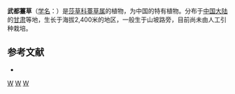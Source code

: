 {{Speciesbox 
| genus = Carex
| species = wutuensis
| authority = [[傅坤俊|K. T. Fu]]
}}

'''武都薹草'''（[[学名|学名]]：{{lang|la|''Carex wutuensis''}}）是[[莎草科|莎草科]][[薹草属|薹草属]]的植物，为中国的特有植物。分布于[[中国大陆|中国大陆]]的[[甘肃|甘肃]]等地，生长于海拔2,400米的地区，一般生于山坡路旁，目前尚未由人工引种栽培。

== 参考文献 ==
<div class="references-small">
* {{cite web| url =http://www.bioinfo.cn/db05/KmzwSpecies.php?action=view&id=5911| title =武都薹草| work =《中国高等植物数据库全库》| publisher =中国科学院微生物研究所| author =昆明植物研究所| accessdate =2009-02-24| deadurl =yes| archiveurl =https://web.archive.org/web/20160305075300/http://www.bioinfo.cn/db05/KmzwSpecies.php?action=view&id=5911| archivedate =2016-03-05}}
</div>
{{Taxonbar|from=Q2938691}}

{{DEFAULTSORT:Carex wutuensis}}
[[Category:薹草属|W]]
[[Category:中國特有植物|W]]
[[Category:甘肃植物|W]]